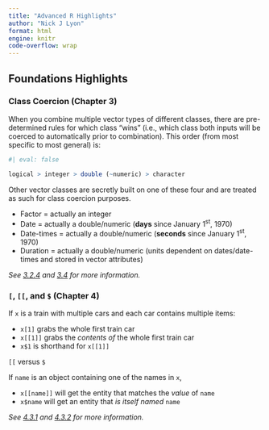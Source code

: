 ```yaml
---
title: "Advanced R Highlights"
author: "Nick J Lyon"
format: html
engine: knitr
code-overflow: wrap
---
```


## Foundations Highlights

### Class Coercion (Chapter 3)

When you combine multiple vector types of different classes, there are pre-determined rules for which class "wins" (i.e., which class both inputs will be coerced to automatically prior to combination). This order (from most specific to most general) is: 

```r
#| eval: false

logical > integer > double (~numeric) > character
```

Other vector classes are secretly built on one of these four and are treated as such for class coercion purposes.

- Factor = actually an integer
- Date = actually a double/numeric (**days** since January 1^st^, 1970)
- Date-times = actually a double/numeric (**seconds** since January 1^st^, 1970)
- Duration = actually a double/numeric (units dependent on dates/date-times and stored in vector attributes)

_See [3.2.4](https://adv-r.hadley.nz/vectors-chap.html#testing-and-coercion) and [3.4](https://adv-r.hadley.nz/vectors-chap.html#s3-atomic-vectors) for more information._

### `[`, `[[`, and `$` (Chapter 4)

If `x` is a train with multiple cars and each car contains multiple items:

- `x[1]` grabs the whole first train car
- `x[[1]]` grabs the _contents of_ the whole first train car
- `x$1` is shorthand for `x[[1]]`

`[[` versus `$`

If `name` is an object containing one of the names in `x`,

- `x[[name]]` will get the entity that matches the _value_ of `name`
- `x$name` will get an entity that _is itself named_ `name`

_See [4.3.1](https://adv-r.hadley.nz/subsetting.html#section) and [4.3.2](https://adv-r.hadley.nz/subsetting.html#section-1) for more information._




